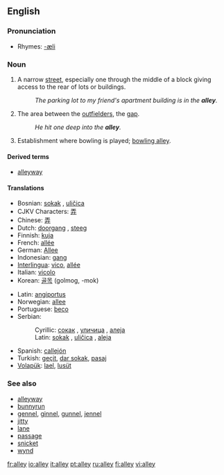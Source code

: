 ==English==

===Pronunciation===
*Rhymes: [[Rhymes:English:-æli|-æli]]

===Noun===
{{en-noun}}

#A narrow [[street]], especially one through the middle of a block giving access to the rear of lots or buildings.
#: ''The parking lot to my friend's apartment building is in the '''alley'''.''
#{{baseball}} The area between the [[outfielder]]s, the [[gap]].
#: ''He hit one deep into the '''alley'''.''
#{{italbrac|bowling}} Establishment where bowling is played; [[bowling alley]].

====Derived terms====
*[[alleyway]]

====Translations====
{{top}}
*Bosnian: [[sokak#Bosnian|sokak]] {{m}}, [[uličica#Bosnian|uličica]] {{f}}
*CJKV Characters: [[弄]]
*Chinese: [[弄]]
*Dutch: [[doorgang]] {{m}}, [[steeg]] {{f}}
*Finnish: [[kuja]]
*French: [[allée]] {{f}}
*German: [[Allee]] {{f}}
*Indonesian: [[gang]]
*[[Interlingua]]: [[vico]], [[allée]]
*Italian: [[vicolo]] {{m}}
*Korean: [[골목]] (golmog, -mok) 
{{mid}}
*Latin: [[angiportus]]
*Norwegian: [[allee]]
*Portuguese: [[beco]] {{m}}
*Serbian:
*:Cyrillic: [[сокак#Serbian|сокак]] {{m}}, [[уличица#Serbian|уличица]] {{f}}, [[алеја#Serbian|алеја]] {{f}}
*:Latin: [[sokak#Serbian|sokak]] {{m}}, [[uličica#Serbian|uličica]] {{f}}, [[aleja#Serbian|aleja]] {{f}}
*Spanish: [[callejón]] {{m}}
*Turkish: [[geçit]], [[dar sokak]], [[pasaj]]
*[[Volapük]]: [[lael]], [[lusüt]]
{{bottom}}

===See also===
*[[alleyway]]
*[[bunnyrun]]
*[[gennel]], [[ginnel]], [[gunnel]], [[jennel]]
*[[jitty]]
*[[lane]]
*[[passage]]
*[[snicket]]
*[[wynd]]

[[fr:alley]]
[[io:alley]]
[[it:alley]]
[[pt:alley]]
[[ru:alley]]
[[fi:alley]]
[[vi:alley]]